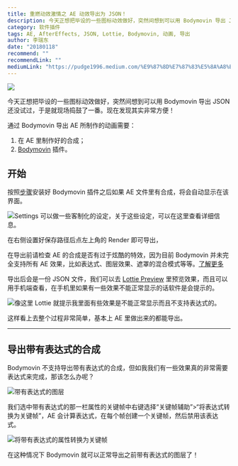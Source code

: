 ```yaml
---
title: 重燃动效激情之 AE 动效导出为 JSON！
description: 今天正想把毕设的一些图标动效做好，突然间想到可以用 Bodymovin 导出 JSON 还没试过，于是就现场捣鼓了一番。现在发现其实非常方便！
category: 软件插件
tags: AE, AfterEffects, JSON, Lottie, Bodymovin, 动画, 导出
author: 李瑞东
date: "20180118"
recommend: ""
recommendLink: ""
mediumLink: "https://pudge1996.medium.com/%E9%87%8D%E7%87%83%E5%8A%A8%E6%95%88%E6%BF%80%E6%83%85%E4%B9%8B-ae-%E5%8A%A8%E6%95%88%E5%AF%BC%E5%87%BA%E4%B8%BA-json-5fe20d63f09f"
---
```


![](https://lrdim.oss-cn-shenzhen.aliyuncs.com/blogimg/2018-01-18-5fe20d63f09f/01.jpg)

今天正想把毕设的一些图标动效做好，突然间想到可以用 Bodymovin 导出 JSON 还没试过，于是就现场捣鼓了一番。现在发现其实非常方便！

通过 Bodymovin 导出 AE 所制作的动画需要：

1. 在 AE 里制作好的合成；
2. [Bodymovin](http://airbnb.io/lottie/after-effects/bodymovin-installation.html) 插件。

## 开始

按照[步骤](http://airbnb.io/lottie/after-effects/bodymovin-installation.html)安装好 Bodymovin 插件之后如果 AE 文件里有合成，将会自动显示在该界面。

![](https://lrdim.oss-cn-shenzhen.aliyuncs.com/blogimg/2018-01-18-5fe20d63f09f/02.png "Settings 可以做一些客制化的设定，关于这些设定，可以在这里查看详细信息。")

在右侧设置好保存路径后点左上角的 Render 即可导出，

在导出前请检查 AE 的合成是否有过于炫酷的特效，因为目前 Bodymovin 并未完全支持所有 AE 效果，比如表达式、图层效果、遮罩的混合模式等等。[了解更多](http://airbnb.io/lottie/supported-features.html)

导出后会是一份 JSON 文件，我们可以去 [Lottie Preview](https://www.lottiefiles.com/preview) 里预览效果，而且可以用手机端查看，在手机里如果有一些效果不能正常显示的话软件是会提示的。

![](https://lrdim.oss-cn-shenzhen.aliyuncs.com/blogimg/2018-01-18-5fe20d63f09f/03.jpg "像这里 Lottie 就提示我里面有些效果是不能正常显示而且不支持表达式的。")

这样看上去整个过程非常简单，基本上 AE 里做出来的都能导出。

---

## 导出带有表达式的合成

Bodymovin 不支持导出带有表达式的合成，但如我我们有一些效果真的非常需要表达式来完成，那该怎么办呢？

![](https://lrdim.oss-cn-shenzhen.aliyuncs.com/blogimg/2018-01-18-5fe20d63f09f/04.png "带有表达式的图层")

我们选中带有表达式的那一栏属性的关键帧中右键选择“关键帧辅助”>“将表达式转换为关键帧”，AE 会计算表达式，在每个帧创建一个关键帧，然后禁用该表达式。

![](https://lrdim.oss-cn-shenzhen.aliyuncs.com/blogimg/2018-01-18-5fe20d63f09f/05.png "将带有表达式的属性转换为关键帧")

在这种情况下 Bodymovin 就可以正常导出之前带有表达式的图层了！